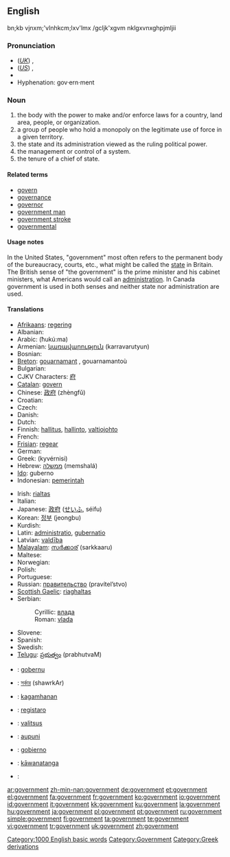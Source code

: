 ==English==

{{rank|according|walked|office|600|government|particular|charge|church}}

bn;kb vjnxm;'vlnhkcm;lxv'lmx /gcljk'xgvm nklgxvnxghpjmljii

===Pronunciation===
* (''[[Received Pronunciation|UK]]'') {{IPA|/ˈgʌvənmənt/}}, {{SAMPA|/"gVv@nm@nt/}}
* (''[[General American|US]]'') {{IPA|/ˈɡʌvɚnmənt/}}, {{SAMPA|/"gVv@`nm@nt/}}
* {{audio|en-us-government.ogg|Audio (US)}}
* Hyphenation: gov·ern·ment

===Noun===
{{en-noun}}

# the body with the power to make and/or enforce laws for a country, land area, people, or organization.
# a group of people who hold a monopoly on the legitimate use of force in a given territory.
# the state and its administration viewed as the ruling political power.
# the management or control of a system.
# the tenure of a chief of state.

====Related terms====
* [[govern]]
* [[governance]]
* [[governor]]
* [[government man]]
* [[government stroke]]
* [[governmental]]

====Usage notes====
In the United States, "government" most often refers to the permanent body of the bureaucracy, courts, etc., what might be called the [[state]] in Britain.  The British sense of "the government" is the prime minister and his cabinet ministers, what Americans would call an [[administration]].  In Canada government is used in both senses and neither state nor administration are used.

====Translations====
{{trans-top|government}}
* [[Afrikaans]]: [[regering]]
* Albanian: {{t-|sq|qeveri|xs=Albanian}}
* Arabic: {{Arab|[[حكومة]]}} (ħukú:ma) {{f}}
* Armenian: [[կառավարություն]] (karravarutyun)
* Bosnian: {{t-|bs|vlada|f}}
* [[Breton]]: [[gouarnamant]] {{m}}, gouarnamantoù {{p}}
* Bulgarian: {{t+|bg|правителство|n|tr=pravitelstvo|sc=Cyrl}}
* CJKV Characters: [[府]]
* [[Catalan]]: [[govern]] {{m}}
* Chinese: [[政府]] (zhèngfǔ)
* Croatian: {{t-|hr|vlada|f}}
* Czech: {{t+|cs|vláda|f}}
* Danish: {{t-|da|regering|c}}
* Dutch: {{t+|nl|regering}}
* Finnish: [[hallitus]], [[hallinto]], [[valtiojohto]]
* French: {{t+|fr|gouvernement|m}}
* [[Frisian]]: [[regear]] {{n}}
* German: {{t+|de|Regierung|f}}
* Greek: {{t+|el|κυβέρνηση|f|sc=Grek}}  (kyvérnisi)
* Hebrew: [[ממשלה]] (memshalá) {{f}}
* [[Ido]]: guberno
* Indonesian: [[pemerintah]]
{{trans-mid}}
* Irish: [[rialtas]]
* Italian: {{t+|it|governo|m}}
* Japanese: [[政府]] ([[せいふ]], séifu)
* Korean: [[정부]] (jeongbu)
* Kurdish: {{KUchar|[[حوکمه‌ت]]}}
* Latin: [[administratio]], [[gubernatio]] {{f}}
* Latvian: [[valdība]] {{f}}
* [[Malayalam]]: [[സര്‍ക്കാര്]] (sarkkaaru)
* Maltese: {{t-|mt|gvern|xs=Maltese}}
* Norwegian: {{t-|no|regjering|c}}
* Polish: {{t+|pl|rząd|m}}
* Portuguese: {{t+|pt|governo|m}}
* Russian: [[правительство]] (pravítel’stvo) {{n}}
* [[Scottish Gaelic]]: [[riaghaltas]]
* Serbian:
*: Cyrillic: [[влада]] {{f}}
*: Roman: [[vlada#Serbian|vlada]] {{f}}
* Slovene: {{t+|sl|vlada|f}}
* Spanish: {{t-|es|gobierno|m}}
* Swedish: {{t+|sv|regering}}
* [[Telugu]]: [[ప్రభుత్వం]] (prabhutvaM)
{{trans-bottom}}

{{checktrans-top}}
* {{ttbc|Basque}}: [[gobernu]]
* {{ttbc|Bengali}}: [[সর্কার]] (shawrkAr)
* {{ttbc|Cebuano}}: [[kagamhanan]]
* {{ttbc|Esperanto}}: [[registaro]]
* {{ttbc|Estonian}}: [[valitsus]]
{{checktrans-mid}}
* {{ttbc|Hawaiian}}: [[aupuni]]
* {{ttbc|Ilongo}}: [[gobierno]]
* {{ttbc|Maori}}: [[kāwanatanga]]
* {{ttbc|Persian}}: {{fa-Arab|[[عقل اختيار]]}}
{{checktrans-bottom}}

[[Category:1000 English basic words]]
[[Category:Government]]
[[Category:Greek derivations]]

[[ar:government]]
[[zh-min-nan:government]]
[[de:government]]
[[et:government]]
[[el:government]]
[[fa:government]]
[[fr:government]]
[[ko:government]]
[[io:government]]
[[id:government]]
[[it:government]]
[[kk:government]]
[[ku:government]]
[[la:government]]
[[hu:government]]
[[ja:government]]
[[pl:government]]
[[pt:government]]
[[ru:government]]
[[simple:government]]
[[fi:government]]
[[ta:government]]
[[te:government]]
[[vi:government]]
[[tr:government]]
[[uk:government]]
[[zh:government]]
